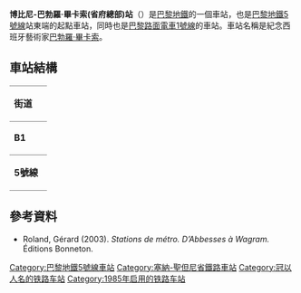 {{expand|time=2016-02-25T08:06:04+00:00}}
{{no footnotes|time=2016-02-25T08:06:04+00:00}}
{{Station Infobox
|Station Name = 博比尼-巴勃罗·毕加索站
|Engname = Bobigny — Pablo Picasso
|Linecolor1 = {{巴黎地铁颜色|5}}
|Image = Metro - Paris - Ligne 5 - station Bobigny - Pablo Picasso 02.jpg
|Caption = 站台层
|Number = 
|Code = 0312
|Location = {{FRA}}[[塞纳-圣但尼省|塞纳-圣但尼省]][[博比尼|博比尼]]
|Coord = {{coord|48.906538|N|2.449994|E|type:landmark_region:FR|display=inline,title}}
|Colour = 
|Type = 地下车站
|Line = [[巴黎地鐵|巴黎地鐵]][[巴黎地铁5号线|5号线]]
|Interchange = 
|Hall = 
|Open = 1985年4月22日
|Platform = 1个[[岛式站台|岛式站台]]、1个[[侧式站台|侧式站台]]
|Elevator for disabled = 
|Escalator = 
|Exit = 
|Transport = [[巴黎路面电车1号线|巴黎路面电车1号线]]
|Openhours = 
|Time First = 
|Time Last = 
|Map = 
|Linename1 = [[巴黎地铁5号线|5号线]]
|start1 = 博比尼-巴勃罗·毕加索
|pre1 = 终点站
|next1 = {{站|博比尼-庞丹-雷蒙·克诺}}
|end1 = [[意大利广场站_(巴黎地铁)|意大利广场]]
}}
'''博比尼-巴勃羅·畢卡索(省府總部)站'''（{{lang-fr|Bobigny – Pablo Picasso}}）是[[巴黎地鐵|巴黎地鐵]]的一個車站，也是[[巴黎地鐵5號線|巴黎地鐵5號線]]站東端的起點車站，同時也是[[巴黎路面電車1號線|巴黎路面電車1號線]]的車站。車站名稱是紀念西班牙藝術家[[巴勃羅·畢卡索|巴勃羅·畢卡索]]。
== 車站結構 ==
{| border=0 cellspacing=0 cellpadding=3
|style="border-bottom:solid 1px gray;border-top:solid 1px gray;" width=50 valign=top|'''街道'''
|-
|style="border-bottom:solid 1px gray;border-top:solid 1px gray;" width=50 valign=top|'''B1'''
|style="border-top:solid 1px gray;border-bottom:solid 1px gray;" width=100 valign=top|夾層
|-
|style="border-bottom:solid 1px gray;" width=50 rowspan=10 valign=top|'''5號線'''
|style="border-bottom:solid 1px gray;" width=100|南行
|style="border-bottom:solid 1px gray;" width=390|{{arrow|L}} [[File:Metro-M.svg|16x16px]][[File:Paris_Metro_5.svg|16x16px]]往[[意大利廣場站_(巴黎地鐵)|意大利廣場]]<small>（[[博比尼-龐丹-雷蒙·克諾站|博比尼-龐丹-雷蒙·克諾]]）</small>
|-
|style="border-top:solid 2px black;border-right:solid 2px black;border-left:solid 2px black;border-bottom:solid 2px black;" colspan=2|<center><small>[[島式月台|島式月台]]，左/右側開門</small></center>
|-
|style="border-bottom:solid 1px gray;" width=100|南行
|style="border-bottom:solid 1px gray;" width=390|{{arrow|L}} [[File:Metro-M.svg|16x16px]][[File:Paris_Metro_5.svg|16x16px]]往意大利廣場<small>（博比尼-龐丹-雷蒙·克諾）</small>
|-
|北行
|{{arrow|R}} [[File:Metro-M.svg|16x16px]][[File:Paris_Metro_5.svg|16x16px]] 只限落客
|-
|style="border-top:solid 2px black;border-right:solid 2px black;border-left:solid 2px black;border-bottom:solid 1px gray;" colspan=2|<center><small>[[側式月台|側式月台]]，右側開門</small></center>
|}
{{commons category|Bobigny - Pablo Picasso (Paris Metro)}}

==參考資料==
*Roland, Gérard (2003). ''Stations de métro. D’Abbesses à Wagram.'' Éditions Bonneton.

{{巴黎地鐵5號線}}
{{巴黎路面電車1號線}}
{{DEFAULTSORT:Bobigny — Pablo Picasso}}
[[Category:巴黎地鐵5號線車站|Category:巴黎地鐵5號線車站]]
[[Category:塞納-聖但尼省鐵路車站|Category:塞納-聖但尼省鐵路車站]]
[[Category:冠以人名的铁路车站|Category:冠以人名的铁路车站]]
[[Category:1985年启用的铁路车站|Category:1985年启用的铁路车站]]